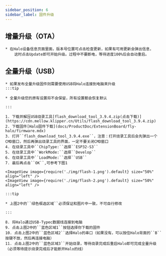 ```yaml
---
sidebar_position: 6
sidebar_label: 固件升级
---
```


## 增量升级（OTA）

    * 在Halo设备信息页面里面，版本号位置可点击检查更新，如果有可用更新会弹出信息，
        这时点击Update即可开始升级。过程中不要断电，等待进度100%后会自动重启。


## 全量升级（USB）

    * 如果发布全量升级固件则需要使用USB将Halo连接到电脑来升级
    :::tip

    * 全量升级您的原有设置将不会保留，所有设置都会恢复默认

    :::

    1. 下载并解压USB烧录工具[flash_download_tool_3.9.4.zip(点击下载)](https://cdn.mellow.klipper.cn/Utils/flash_download_tool_3.9.4.zip)
    2. 下载固件[Halo固件下载](docs/ProductDoc/ExtensionBoard/fly-halo/firmware.mdx)
    3. 打开``flash_download_tool_3.9.4.exe``，注意：打开烧录工具后会先弹出一个CMD窗口，然后再弹出烧录工具的界面，一定不要关闭CMD窗口
    4. 在烧录工具中``ChipType:``选择``ESP32-S3``
    5. 在烧录工具中``WorkMode:``选择``Develop``
    6. 在烧录工具中``LoadMode:``选择``USB``
    7. 最后再点击``OK``,可参考下图1

    <ImageView image={require('./img/flash-1.png').default} size="50%" align="left" />
    <ImageView image={require('./img/flash-2.png').default} size="50%" align="left" />

    :::tip

    * 上图2中的``绿色框选区域``必须保证和图片中一致，不可自行修改

    :::

    8. 将Halo通过USB-Typec数据线连接到电脑
    9. 点击上图2中的``蓝色区域1``按钮选择你下载的固件
    10. 点击上图2中的``蓝色区域2``选择Halo的串口（如果没有，可以按住Halo背面的``B``按键不放，然后再连接电脑）
    11. 点击上图2中的``蓝色区域3``开始烧录，等待烧录完成后重启Halo即可完成全量升级（必须等待提示烧录完成后才能断开Halo的线）
